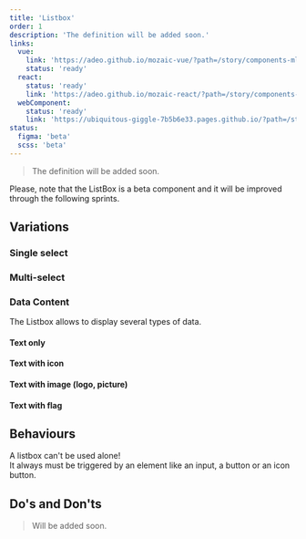```yaml
---
title: 'Listbox'
order: 1
description: 'The definition will be added soon.'
links:
  vue:
    link: 'https://adeo.github.io/mozaic-vue/?path=/story/components-mlistbox'
    status: 'ready'
  react:
    status: 'ready'
    link: 'https://adeo.github.io/mozaic-react/?path=/story/components-listbox'
  webComponent:
    status: 'ready'
    link: 'https://ubiquitous-giggle-7b5b6e33.pages.github.io/?path=/story/components-listbox'
status:
  figma: 'beta'
  scss: 'beta'
---
```


> The definition will be added soon.

<Highlight theme="warning" title="Work in progress">
  Please, note that the ListBox is a beta component and it will be improved
  through the following sprints.
</Highlight>

## Variations

### Single select

<Preview path="default" nude />

### Multi-select

<Preview path="multiselect" nude />

### Data Content

The Listbox allows to display several types of data.

#### Text only

<Preview path="default" nude />

#### Text with icon

<Preview path="actions" nude />

#### Text with image (logo, picture)

<Preview path="icons" nude />

#### Text with flag

<Preview path="flags" nude />

## Behaviours

<Highlight theme="tips" title="Good to know">

A listbox can't be used alone! <br/>It always must be triggered by an element like an input, a button or an icon button.

</Highlight>

## Do's and Don'ts

> Will be added soon.
